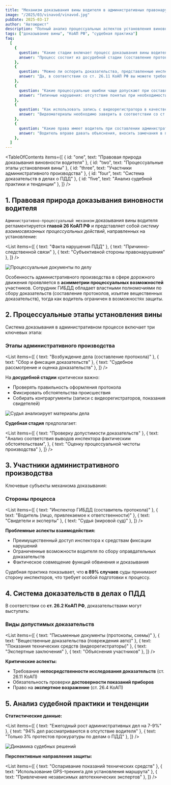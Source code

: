 ```yaml
---
title: "Механизм доказывания вины водителя в административных правонарушениях"
image: "/2025/03/vinavod/vinavod.jpg"
pubDate: 2025-03-17
author: "Автоюрист"
description: "Полный анализ процессуальных аспектов установления виновности водителя. Особенности сбора доказательств и судебной практики по делам о нарушении ПДД."
tags: ["доказывание вины", "КоАП РФ", "судебная практика"]
faq:
  [
    {
      question: "Какие стадии включает процесс доказывания вины водителя?",
      answer: "Процесс состоит из досудебной стадии (составление протокола, сбор доказательств) и судебного производства (анализ материалов дела, вынесение постановления).",
    },
    {
      question: "Можно ли оспорить доказательства, представленные инспектором ГИБДД?",
      answer: "Да, в соответствии со ст. 26.11 КоАП РФ вы можете требовать исключения доказательств, полученных с нарушением процессуального порядка.",
    },
    {
      question: "Какие процессуальные ошибки чаще допускают при составлении протокола?",
      answer: "Типичные нарушения: отсутствие понятых при необходимости, некорректное оформление места и времени нарушения, непредоставление копии протокола.",
    },
    {
      question: "Как использовать запись с видеорегистратора в качестве доказательства?",
      answer: "Видеоматериалы необходимо заверить в соответствии со ст. 26.7 КоАП РФ и приобщить к делу с ходатайством о их приобщении в судебном заседании.",
    },
    {
      question: "Какие права имеет водитель при составлении административного протокола?",
      answer: "Водитель вправе давать объяснения, вносить замечания в протокол, требовать участия защитника, использовать фото- и видеосъемку процесса оформления.",
    },
  ]
---
```



<TableOfContents
  items={[
    { id: "one", text: "Правовая природа доказывания виновности водителя" },
    { id: "two", text: "Процессуальные этапы установления вины" },
    { id: "three", text: "Участники административного производства" },
    { id: "four", text: "Система доказательств в делах о ПДД" },
    { id: "five", text: "Анализ судебной практики и тенденции" },
  ]}
/>

<section class="article-section" id="one">

## 1. Правовая природа доказывания виновности водителя

`Административно-процессуальный механизм` доказывания вины водителя регламентируется **главой 26 КоАП РФ** и представляет собой _систему взаимосвязанных процессуальных действий_, направленных на установление:

<List
  items={[
    { text: "Факта нарушения ПДД" },
    { text: "Причинно-следственной связи" },
    { text: "Субъективной стороны правонарушения" },
  ]}
/>

<Image
  src="/2025/03/vinavod/pod-ras.jpg"
  alt="Процессуальные документы по делу"
  counter={1}
/>

Особенность административного производства в сфере дорожного движения проявляется в **асимметрии процессуальных возможностей** участников. Сотрудник ГИБДД обладает властными полномочиями по сбору доказательств (составление протоколов, изъятие вещественных доказательств), тогда как водитель ограничен в возможностях защиты.

<Alert text="Согласно исследованию НИИ проблем правоприменения, 68% протоколов содержат процессуальные нарушения, влияющие на достоверность доказательств." />

</section>

<section class="article-section" id="two">

## 2. Процессуальные этапы установления вины

Система доказывания в административном процессе включает три ключевых этапа:

### Этапы административного производства

<List
  items={[
    { text: "Возбуждение дела (составление протокола)" },
    { text: "Сбор и фиксация доказательств" },
    { text: "Судебное рассмотрение и оценка доказательств" },
  ]}
/>

На **досудебной стадии** критически важно:

- Проверять правильность оформления протокола
- Фиксировать обстоятельства происшествия
- Собирать контраргументы (записи с видеорегистраторов, показания свидетелей)

<Alert text="Ст. 28.2 КоАП РФ требует обязательного указания в протоколе: даты/места составления, данных инспектора, сути нарушения, ссылок на нормативные акты." />

<Image
  src="/2025/03/vinavod/sud-stad.jpg"
  alt="Судья анализирует материалы дела"
  counter={2}
/>

**Судебная стадия** предполагает:

<List
  items={[
    { text: "Проверку допустимости доказательств" },
    {
      text: "Анализ соответствия выводов инспектора фактическим обстоятельствам",
    },
    { text: "Оценку процессуальной чистоты производства" },
  ]}
/>

</section>

<section class="article-section" id="three">

## 3. Участники административного производства

Ключевые субъекты механизма доказывания:

### Стороны процесса

<List
  items={[
    { text: "Инспектор ГИБДД (составитель протокола)" },
    { text: "Водитель (лицо, привлекаемое к ответственности)" },
    { text: "Свидетели и эксперты" },
    { text: "Судья (мировой суд)" },
  ]}
/>

**Проблемные аспекты взаимодействия:**

- Преимущественный доступ инспектора к средствам фиксации нарушений
- Ограниченные возможности водителя по сбору оправдательных доказательств
- Фактическое совмещение функций обвинения и доказывания

<AvtouristCard title="Профессиональная защита в административных делах" />

Судебная практика показывает, что **в 89% случаев** суды принимают сторону инспекторов, что требует особой подготовки к процессу.

</section>

<section class="article-section" id="four">

## 4. Система доказательств в делах о ПДД

В соответствии со **ст. 26.2 КоАП РФ**, доказательствами могут выступать:

### Виды допустимых доказательств

<List
  items={[
    { text: "Письменные документы (протоколы, схемы)" },
    { text: "Вещественные доказательства (повреждения авто)" },
    { text: "Показания технических средств (видеорегистраторы)" },
    { text: "Экспертные заключения" },
    { text: "Объяснения участников" },
  ]}
/>

**Критические аспекты:**

- Требование **непосредственности исследования доказательств** (ст. 26.11 КоАП)
- Обязательность проверки **достоверности показаний приборов**
- Право на **экспертное возражение** (ст. 26.4 КоАП)

<Alert text="По данным Верховного Суда РФ, 42% отмененных постановлений связаны с нарушениями при оценке доказательств." />

</section>

<section class="article-section" id="five">

## 5. Анализ судебной практики и тенденции

**Статистические данные:**

<List
  items={[
    { text: "Ежегодный рост административных дел на 7-9%" },
    { text: "94% дел рассматриваются в отсутствие водителя" },
    { text: "Только 3% протестов прокуратуры по делам о ПДД" },
  ]}
/>

<Image
  src="/2025/03/vinavod/tak-istor.jpg"
  alt="Динамика судебных решений"
  counter={3}
/>

**Перспективные направления защиты:**

<List
  items={[
    { text: "Оспаривание показаний технических средств" },
    { text: "Использование GPS-трекинга для установления маршрута" },
    { text: "Привлечение независимых автотехнических экспертов" },
  ]}
/>

<Zametka text="С 2024 года введена обязательная видеофиксация процесса составления протокола в спорных случаях (ФЗ № 483 от 15.09.2023)." />

</section>
